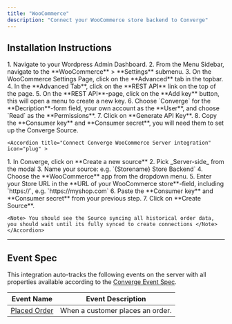 ```yaml
---
title: "WooCommerce"
description: "Connect your WooCommerce store backend to Converge"
---
```


## Installation Instructions

<AccordionGroup>
    <Accordion title="Retrieve your WooCommerce Access Tokens" icon="key">
    <Steps>
       <Step title="Navigate to your WooCommerce REST API Settings">
        1. Navigate to your Wordpress Admin Dashboard.
        2. From the Menu Sidebar, navigate to the **WooCommerce** > **Settings** submenu.
        3. On the WooCommerce Settings Page, click on the **Advanced** tab in the topbar.
        4. In the **Advanced Tab**, click on the **REST API** link on the top of the page.
    </Step>
    <Step title="Generate your WooCommerce Consumer Key and Consumer Secret">
        5. On the **REST API**-page, click on the **Add key** button, this will open a menu to create a new key.
        6. Choose `Converge` for the **Decription**-form field, your own account as the **User**, and choose `Read` as the **Permissions**.
        7. Click on **Generate API Key**.
        8. Copy the **Consumer key** and **Consumer secret**, you will need them to set up the Converge Source.
    </Step>

</Steps>
   </Accordion >

    <Accordion title="Connect Converge WooCommerce Server integration" icon="plug" >

  <Steps>
    <Step title="Create a new Server-side source in Converge">
      1. In Converge, click on **Create a new source**
      2. Pick _Server-side_ from the modal
      3. Name your source: e.g. `{Storename} Store Backend`
      4. Choose the **WooCommerce** app from the dropdown menu.
    </Step>
    <Step title="Connect the Source to WooCommerce">
        5. Enter your Store URL in the **URL of your WooCommerce store**-field, including `https://`, e.g. `https://myshop.com`
        6. Paste the **Consumer key** and **Consumer secret** from your previous step.
        7. Click on **Create Source**.
    </Step>
    </Steps>

    <Note> You should see the Source syncing all historical order data, you should wait until its fully synced to create connections </Note>
    </Accordion> 

   </AccordionGroup>

---

## Event Spec

This integration auto-tracks the following events on the server with all properties available according to the [Converge Event Spec](../converge-event-spec).

| Event Name                       | Event Description                |
| -------------------------------- | -------------------------------- |
| [Placed Order](../converge-spec#placed-order) | When a customer places an order. |
